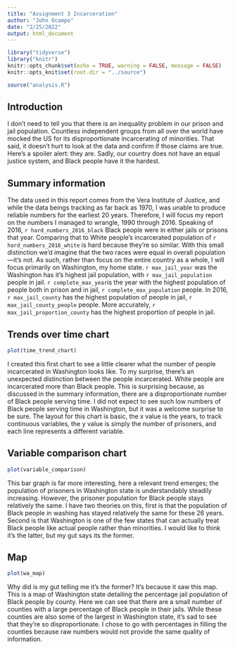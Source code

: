 ```yaml
---
title: "Assignment 3 Incarceration"
author: "John Ocampo"
date: "2/25/2022"
output: html_document
---
```


```r
library("tidyverse")
library("knitr")
knitr::opts_chunk$set(echo = TRUE, warning = FALSE, message = FALSE)
knitr::opts_knit$set(root.dir = "../source")
```

```r
source("analysis.R")
```

## Introduction
I don't need to tell you that there is an inequality problem in our prison and jail population. Countless independent groups from all over the world have mocked the US for its disproportionate incarcerating of minorities. That said, it doesn't hurt to look at the data and confirm if those claims are true. Here's a spoiler alert: they are. Sadly, our country does not have an equal justice system, and Black people have it the hardest.

## Summary information
The data used in this report comes from the Vera Institute of Justice, and while the data beings tracking as far back as 1970, I was unable to produce reliable numbers for the earliest 20 years. Therefore, I will focus my report on the numbers I managed to wrangle, 1990 through 2016. Speaking of 2016, `r hard_numbers_2016_black` Black people were in either jails or prisons that year. Comparing that to White people's incarcerated population of `r hard_numbers_2016_white` is hard because they're so similar. With this small distinction we'd imagine that the two races were equal in overall population—it's not. As such, rather than focus on the entire country as a whole, I will focus primarily on Washington, my home state. `r max_jail_year` was the Washington has it's highest jail population, with `r max_jail_population` people in jail. `r complete_max_year`is the year with the highest population of people both in prison and in jail, `r complete_max_population` people. In 2016, `r max_jail_county` has the highest population of people in jail, `r max_jail_county_people` people. More accurately, `r max_jail_proportion_county` has the highest proportion of people in jail.


## Trends over time chart
```r
plot(time_trend_chart)
```

I created this first chart to see a little clearer what the number of people incarcerated in Washington looks like. To my surprise, there's an unexpected distinction between the people incarcerated. White people are incarcerated more than Black people. This is surprising because, as discussed in the summary information, there are a disproportionate number of Black people serving time. I did not expect to see such low numbers of Black people serving time in Washington, but it was a welcome surprise to be sure. The layout for this chart is basic, the x value is the years, to track continuous variables, the y value is simply the number of prisoners, and each line represents a different variable.


## Variable comparison chart  
```r
plot(variable_comparison)
```

This bar graph is far more interesting, here a relevant trend emerges; the population of prisoners in Washington state is understandably steadily increasing. However, the prisoner population for Black people stays relatively the same. I have two theories on this, first is that the population of Black people in washing has stayed relatively the same for these 26 years. Second is that Washington is one of the few states that can actually treat Black people like actual people rather than minorities. I would like to think it's the latter, but my gut says its the former.


## Map 
```r
plot(wa_map)
```

Why did is my gut telling me it's the former? It's because it saw this map. This is a map of Washington state detailing the percentage jail population of Black people by county. Here we can see that there are a small number of counties with a large percentage of Black people in their jails. While these counties are also some of the largest in Washington state, it's sad to see that they're so disproportionate. I chose to go with percentages in filling the counties because raw numbers would not provide the same quality of information.
